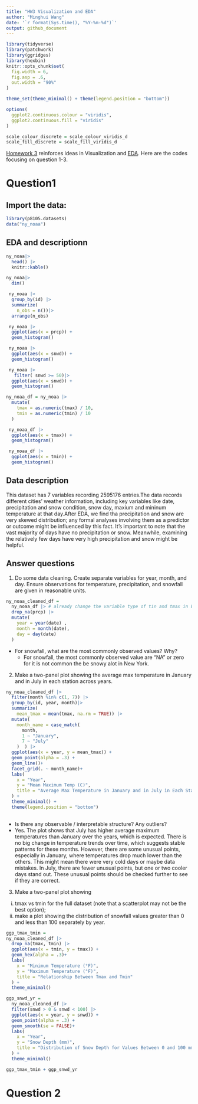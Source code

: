 ```yaml
---
title: "HW3 Visualization and EDA"
author: "Minghui Wang"
date: '`r format(Sys.time(), "%Y-%m-%d")`'
output: github_document
---
```


```r
library(tidyverse)
library(patchwork)
library(ggridges)
library(hexbin)
knitr::opts_chunk$set(
  fig.width = 6,
  fig.asp = .6,
  out.width = "90%"
)

theme_set(theme_minimal() + theme(legend.position = "bottom"))

options(
  ggplot2.continuous.colour = "viridis",
  ggplot2.continuous.fill = "viridis"
)

scale_colour_discrete = scale_colour_viridis_d
scale_fill_discrete = scale_fill_viridis_d

```
[Homework 3](https://p8105.com/homework_3.html) reinforces ideas in Visualization and [EDA](https://p8105.com/topic_visualization_and_eda.html). Here are the codes focusing on question 1-3.

# Question1 
## Import the data:
```r
library(p8105.datasets)
data("ny_noaa")
```
## EDA and descriptionn
```r
ny_noaa|>
  head() |>
  knitr::kable()

ny_noaa|>
  dim()
```
```r
 ny_noaa |>
  group_by(id) |> 
  summarize(
    n_obs = n())|> 
  arrange(n_obs)

```

```r
 ny_noaa |>
  ggplot(aes(x = prcp)) +
  geom_histogram()
```

```r
 ny_noaa |>
  ggplot(aes(x = snwd)) +
  geom_histogram()

 ny_noaa |>
   filter( snwd >= 50)|>
  ggplot(aes(x = snwd)) +
  geom_histogram()
```

```r

ny_noaa_df = ny_noaa |>
  mutate(
    tmax = as.numeric(tmax) / 10, 
    tmin = as.numeric(tmin) / 10
  ) 

 ny_noaa_df |>
  ggplot(aes(x = tmax)) +
  geom_histogram()


```
```r

 ny_noaa_df |>
  ggplot(aes(x = tmin)) +
  geom_histogram()


```

## Data description
This dataset has 7 variables recording 2595176 entries.The data records different cities' weather information, including key variables like date, precipitation and snow condition, snow day, maxium and mininum temperature at that day.After EDA, we find tha 
precipitation and snow are very skewed distribution; any formal analyses involving them as a predictor or outcome might be influenced by this fact. It’s important to note that the vast majority of days have no precipitation or snow. Meanwhile, examining the relatively few days have very high precipitation and snow might be helpful.

## Answer questions

1. Do some data cleaning. Create separate variables for year, month, and day. Ensure observations for temperature, precipitation, and snowfall are given in reasonable units. 

```r
ny_noaa_cleaned_df =
  ny_noaa_df |> # already change the variable type of tin and tmax in EDA steps.
  drop_na(prcp) |>
  mutate(
    year = year(date) ,
    month = month(date),
    day = day(date)
  ) 
```
- For snowfall, what are the most commonly observed values? Why?
  - For snowfall, the  most commonly observed value are "NA" or zero for it is not common the be snowy alot in New York.

2. Make a two-panel plot showing the average max temperature in January and in July in each station across years.
```r
ny_noaa_cleaned_df |>
  filter(month %in% c(1, 7)) |>
  group_by(id, year, month)|>
  summarize(
    mean_tmax = mean(tmax, na.rm = TRUE)) |>
  mutate(
    month_name = case_match(
      month,
      1 ~ "January",
      7 ~ "July"
    )  ) |>
  ggplot(aes(x = year, y = mean_tmax)) + 
  geom_point(alpha = .3) + 
  geom_line()+ 
  facet_grid(. ~ month_name)+
  labs(
    x = "Year", 
    y = "Mean Maximum Temp (C)",
    title = "Average Max Temperature in January and in July in Each Station Across Years",
  ) + 
  theme_minimal() + 
  theme(legend.position = "bottom")
  
```
 - Is there any observable / interpretable structure? Any outliers?
  - Yes. The plot shows that July has higher average maximum temperatures than January over the years, which is expected. There is no big change in temperature trends over time, which suggests stable patterns for these months. However, there are some unusual points, especially in January, where temperatures drop much lower than the others. This might mean there were very cold days or maybe data mistakes. In July, there are fewer unusual points, but one or two cooler days stand out. These unusual points should be checked further to see if they are correct.

3. Make a two-panel plot showing 
(i) tmax vs tmin for the full dataset (note that a scatterplot may not be the best option); 
(ii) make a plot showing the distribution of snowfall values greater than 0 and less than 100 separately by year.

```r
ggp_tmax_tmin = 
ny_noaa_cleaned_df |> 
  drop_na(tmax, tmin) |>
  ggplot(aes(x = tmin, y = tmax)) + 
  geom_hex(alpha = .3)+
  labs(
    x = "Minimum Temperature (°F)",
    y = "Maximum Temperature (°F)",
    title = "Relationship Between Tmax and Tmin"
  ) +
  theme_minimal()

ggp_snwd_yr =
  ny_noaa_cleaned_df |> 
  filter(snwd > 0 & snwd < 100) |> 
  ggplot(aes(x = year, y = snwd)) + 
  geom_point(alpha = .3) + 
  geom_smooth(se = FALSE)+
  labs(
    x = "Year",
    y = "Snow Depth (mm)",
    title = "Distribution of Snow Depth for Values Between 0 and 100 mm by Year"
  ) +
  theme_minimal()

ggp_tmax_tmin + ggp_snwd_yr 


```

# Question 2

